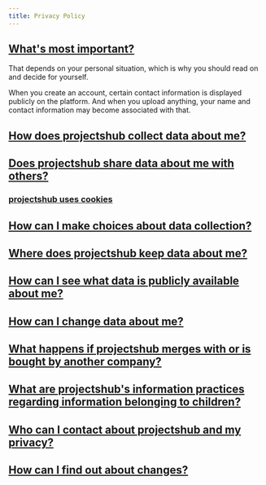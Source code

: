```yaml
---
title: Privacy Policy
---
```



## [What's most important?](#important)

That depends on your personal situation, which is why you should read on
and decide for yourself. 

When you create an account, certain contact information is displayed
publicly on the platform. And when you upload anything, your name
and contact information may become associated with that.


## [How does projectshub collect data about me?](#collection)

## [Does projectshub share data about me with others?](#sharing)

### [projectshub uses cookies](#cookies)

## [How can I make choices about data collection?](#choice)

## [Where does projectshub keep data about me?](#locality)

## [How can I see what data is publicly available about me?](#access)

## [How can I change data about me?](#change)

## [What happens if projectshub merges with or is bought by another company?](#merge)

## [What are projectshub's information practices regarding information belonging to children?](#children)

## [Who can I contact about projectshub and my privacy?](#contact)

## [How can I find out about changes?](#changes)
